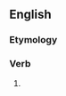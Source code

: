==English==

===Etymology===
{{suffix|offer|est|lang=en}}

===Verb===
{{head|en|verb form}}

# {{en-archaic second-person singular of|offer}}